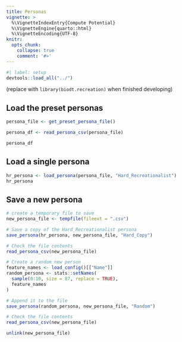 ```yaml
---
title: Personas
vignette: >
  %\VignetteIndexEntry{Compute Potential}
  %\VignetteEngine{quarto::html}
  %\VignetteEncoding{UTF-8}
knitr:
  opts_chunk:
    collapse: true
    comment: '#>'
---
```



```r
#| label: setup
devtools::load_all("../")
```

(replace with `library(biodt.recreation)` when finished developing)

## Load the preset personas

```r
persona_file <- get_preset_persona_file()

persona_df <- read_persona_csv(persona_file)

persona_df
```


## Load a single persona

```r
hr_persona <- load_persona(persona_file, "Hard_Recreationalist")
hr_persona
```

## Save a new persona

```r
# create a temporary file to save
new_persona_file <- tempfile(fileext = ".csv")

# Save a copy of the Hard_Recreationalist persona
save_persona(hr_persona, new_persona_file, "Hard_Copy")

# Check the file contents
read_persona_csv(new_persona_file)

# Create a random new person
feature_names <- load_config()[["Name"]]
random_persona <- stats::setNames(
  sample(0:10, size = 87, replace = TRUE),
  feature_names
)

# Append it to the file
save_persona(random_persona, new_persona_file, "Random")

# Check the file contents
read_persona_csv(new_persona_file)

unlink(new_persona_file)
```
